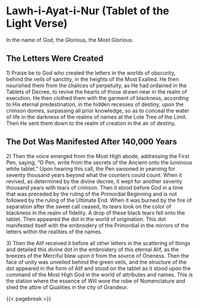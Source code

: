 # Lawh-i-Ayat-i-Nur (Tablet of the Light Verse) {#sec-lawh-i-ayat-i-nur .unnumbered}

In the name of God, the Glorious, the Most Glorious.

## The Letters Were Created

1\) Praise be to God who created the letters in the worlds of obscurity, behind the veils of sanctity, in the heights of the Most Exalted. He then nourished them from the chalices of perpetuity, as He had ordained in the Tablets of Decree, to revive the hearts of those drawn near in the realm of execution. He then clothed them with the garment of blackness, according to His eternal predestination, in the hidden recesses of destiny, upon the crimson domes, surpassing all prior knowledge, so as to conceal the water of life in the darkness of the realms of names at the Lote Tree of the Limit. Then He sent them down to the realm of creation in the air of destiny.

## The Dot Was Manifested After 140,000 Years

2\) Then the voice emerged from the Most High abode, addressing the First Pen, saying, "O Pen, write from the secrets of the Ancient onto the luminous white tablet." Upon hearing this call, the Pen swooned in yearning for seventy thousand years beyond what the counters could count. When it revived, as determined by the divine decree, it wept for another seventy thousand years with tears of crimson. Then it stood before God in a time that was preceded by the ruling of the Primordial Beginning and is not followed by the ruling of the Ultimate End. When it was burned by the fire of separation after the sweet call ceased, its tears took on the color of blackness in the realm of fidelity. A drop of these black tears fell onto the tablet. Then appeared the dot in the world of origination. This dot manifested itself with the embroidery of the Primordial in the mirrors of the letters within the realities of the names.

3\) Then the Alif received it before all other letters in the scattering of things and detailed this divine dot in the embroidery of this eternal Alif, as the breezes of the Merciful blew upon it from the source of Oneness. Then the face of unity was unveiled behind the green veils, and the structure of the dot appeared in the form of Alif and stood on the tablet as it stood upon the command of the Most High God in the world of attributes and names. This is the station where the essence of Will wore the robe of Nomenclature and shed the attire of Qualities in the city of Grandeur.

{{< pagebreak >}}
